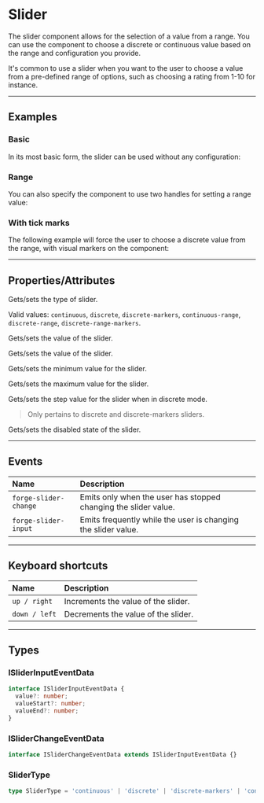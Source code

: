 
<PageSection>

# Slider

The slider component allows for the selection of a value from a range. You can use the component to choose a discrete or continuous
value based on the range and configuration you provide.

It's common to use a slider when you want to the user to choose a value from a pre-defined range of options, such as choosing a rating from 1-10 for instance.

</PageSection>

---

<PageSection>

## Examples

### Basic

In its most basic form, the slider can be used without any configuration:

<LiveDemo fullWidth layout="column" codeHtml={SliderDefaultHtml()}>
  <SliderDemo />
</LiveDemo>

### Range

You can also specify the component to use two handles for setting a range value:

<LiveDemo fullWidth layout="column" codeHtml={SliderDefaultHtml()}>
  <SliderDemo type="continuous-range" value={70} valueStart={30} />
</LiveDemo>

### With tick marks

The following example will force the user to choose a discrete value from the range, with visual markers on the component:

<LiveDemo fullWidth layout="column" codeHtml={SliderTicksHtml()}>
  <SliderDemo type="discrete-markers" value={50} step={10} />
</LiveDemo>

</PageSection>

---

<PageSection>

## Properties/Attributes

<PropertyDef name="type" type="SliderType" defaultValue="continuous">

  Gets/sets the type of slider.

  Valid values: `continuous`, `discrete`, `discrete-markers`, `continuous-range`, `discrete-range`, `discrete-range-markers`.

</PropertyDef>

<PropertyDef name="value" type="number" defaultValue="0">

  Gets/sets the value of the slider.

</PropertyDef>

<PropertyDef name="valueStart" type="number" defaultValue="0">

  Gets/sets the value of the slider.

</PropertyDef>

<PropertyDef name="min" type="number" defaultValue="0">

  Gets/sets the minimum value for the slider.

</PropertyDef>

<PropertyDef name="max" type="number" defaultValue="100">

  Gets/sets the maximum value for the slider.

</PropertyDef>


<PropertyDef name="step" type="number" defaultValue="0">

  Gets/sets the step value for the slider when in discrete mode.

  > Only pertains to discrete and discrete-markers sliders.

</PropertyDef>

<PropertyDef name="disabled" type="boolean" defaultValue="false">

  Gets/sets the disabled state of the slider.

</PropertyDef>

</PageSection>

---

<PageSection>

## Events

| Name                            | Description
| :-------------------------------| :----------------
| `forge-slider-change`             | Emits only when the user has stopped changing the slider value.
| `forge-slider-input`              | Emits frequently while the user is changing the slider value.

</PageSection>

---

<PageSection>

## Keyboard shortcuts

| Name                                | Description
| :-----------------------------------| :----------------
| `up / right`                        | Increments the value of the slider.
| `down / left`                       | Decrements the value of the slider.


</PageSection>

---

<PageSection>

## Types

### ISliderInputEventData

``` ts
interface ISliderInputEventData {
  value?: number;
  valueStart?: number;
  valueEnd?: number;
}
```

### ISliderChangeEventData

``` ts
interface ISliderChangeEventData extends ISliderInputEventData {}
```

### SliderType

```typescript
type SliderType = 'continuous' | 'discrete' | 'discrete-markers' | 'continuous-range' | 'discrete-range' | 'discrete-range-markers';
```

</PageSection>

